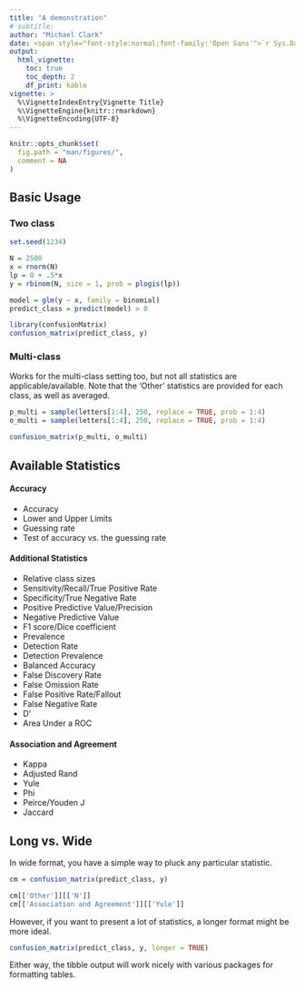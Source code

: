 ```yaml
---
title: "A demonstration"
# subtitle: 
author: "Michael Clark"
date: <span style="font-style:normal;font-family:'Open Sans'">`r Sys.Date()`</span>
output:
  html_vignette:
    toc: true
    toc_depth: 2
    df_print: kable
vignette: >
  %\VignetteIndexEntry{Vignette Title}
  %\VignetteEngine{knitr::rmarkdown}
  %\VignetteEncoding{UTF-8}
---
```


```r
knitr::opts_chunk$set(
  fig.path = "man/figures/",
  comment = NA
)
```


## Basic Usage



### Two class

```r
set.seed(1234)

N = 2500
x = rnorm(N)
lp = 0 + .5*x
y = rbinom(N, size = 1, prob = plogis(lp))

model = glm(y ~ x, family = binomial)
predict_class = predict(model) > 0
```


```r
library(confusionMatrix)
confusion_matrix(predict_class, y)
```

### Multi-class

Works for the multi-class setting too, but not all statistics are applicable/available.  Note that the 'Other' statistics are provided for each class, as well as averaged.

```r
p_multi = sample(letters[1:4], 250, replace = TRUE, prob = 1:4)
o_multi = sample(letters[1:4], 250, replace = TRUE, prob = 1:4)

confusion_matrix(p_multi, o_multi)
```



## Available Statistics

#### Accuracy

- Accuracy
- Lower and Upper Limits
- Guessing rate
- Test of accuracy vs. the guessing rate

#### Additional Statistics

- Relative class sizes
- Sensitivity/Recall/True Positive Rate
- Specificity/True Negative Rate
- Positive Predictive Value/Precision
- Negative Predictive Value
- F1 score/Dice coefficient
- Prevalence
- Detection Rate
- Detection Prevalence
- Balanced Accuracy
- False Discovery Rate
- False Omission Rate
- False Positive Rate/Fallout
- False Negative Rate
- D'
- Area Under a ROC

#### Association and Agreement

- Kappa
- Adjusted Rand
- Yule
- Phi
- Peirce/Youden J       
- Jaccard   


## Long vs. Wide


In wide format, you have a simple way to pluck any particular statistic.

```r
cm = confusion_matrix(predict_class, y)

cm[['Other']][['N']]
cm[['Association and Agreement']][['Yule']]
```

However, if you want to present a lot of statistics, a longer format might be more ideal.

```r
confusion_matrix(predict_class, y, longer = TRUE)
```

Either way, the tibble output will work nicely with various packages for formatting tables.

